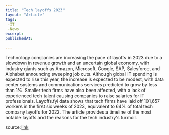 ```yaml
---
title: "Tech layoffs 2023"
layout: "Article"
tags:
 -IT
 -News
excerpt:
publishedAt:

---
```


Technology companies are increasing the pace of layoffs in 2023 due to a slowdown in
revenue growth and an uncertain global economy, with industry giants such as Amazon,
Microsoft, Google, SAP, Salesforce, and Alphabet announcing sweeping job cuts.
Although global IT spending is expected to rise this year, the increase is expected to be modest,
with data center systems and communications services predicted to grow by less than 1%.
Smaller tech firms have also been affected, with a lack of experienced tech talent causing
companies to raise salaries for IT professionals. Layoffs.fyi data shows that tech firms have
laid off 101,657 workers in the first six weeks of 2023, equivalent to 64% of total tech company
layoffs for 2022. The article provides a timeline of the most notable layoffs and the reasons
for the tech industry's turmoil.


source:[link](https://www.computerworld.com/article/3685936/tech-layoffs-in-2023-a-timeline.html)
